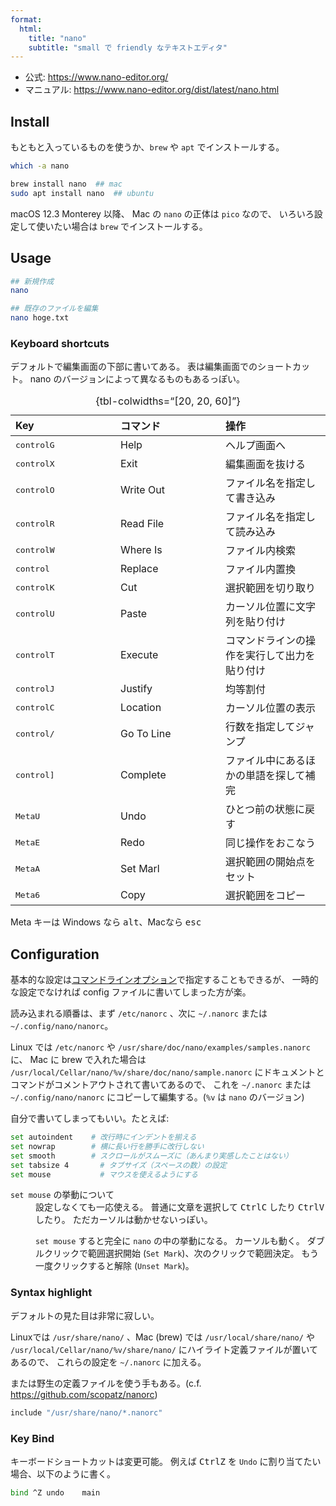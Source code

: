 ```yaml
---
format:
  html:
    title: "nano"
    subtitle: "small で friendly なテキストエディタ"
---
```


- 公式: <https://www.nano-editor.org/>
- マニュアル: <https://www.nano-editor.org/dist/latest/nano.html>


## Install

もともと入っているものを使うか、`brew` や `apt` でインストールする。

```sh
which -a nano

brew install nano  ## mac
sudo apt install nano  ## ubuntu
```

macOS 12.3 Monterey 以降、
Mac の `nano` の正体は `pico` なので、
いろいろ設定して使いたい場合は `brew` でインストールする。


## Usage

```sh
## 新規作成
nano

## 既存のファイルを編集
nano hoge.txt
```

### Keyboard shortcuts

デフォルトで編集画面の下部に書いてある。
表は編集画面でのショートカット。
nano のバージョンによって異なるものもあるっぽい。

|Key|コマンド|操作|
|:---|:---|:---|
|<kbd>control</kbd><kbd>G</kbd>|Help|ヘルプ画面へ|
|<kbd>control</kbd><kbd>X</kbd>|Exit|編集画面を抜ける|
|<kbd>control</kbd><kbd>O</kbd>|Write Out|ファイル名を指定して書き込み|
|<kbd>control</kbd><kbd>R</kbd>|Read File|ファイル名を指定して読み込み|
|<kbd>control</kbd><kbd>W</kbd>|Where Is|ファイル内検索|
|<kbd>control</kbd><kbd>\ </kbd>|Replace|ファイル内置換|
|<kbd>control</kbd><kbd>K</kbd>|Cut|選択範囲を切り取り|
|<kbd>control</kbd><kbd>U</kbd>|Paste|カーソル位置に文字列を貼り付け|
|<kbd>control</kbd><kbd>T</kbd>|Execute|コマンドラインの操作を実行して出力を貼り付け|
|<kbd>control</kbd><kbd>J</kbd>|Justify|均等割付|
|<kbd>control</kbd><kbd>C</kbd>|Location|カーソル位置の表示|
|<kbd>control</kbd><kbd>/</kbd>|Go To Line|行数を指定してジャンプ|
|<kbd>control</kbd><kbd>]</kbd>|Complete|ファイル中にあるほかの単語を探して補完|
|<kbd>Meta</kbd><kbd>U</kbd>|Undo|ひとつ前の状態に戻す|
|<kbd>Meta</kbd><kbd>E</kbd>|Redo|同じ操作をおこなう|
|<kbd>Meta</kbd><kbd>A</kbd>|Set Marl|選択範囲の開始点をセット|
|<kbd>Meta</kbd><kbd>6</kbd>|Copy|選択範囲をコピー|
: {tbl-colwidths="[20, 20, 60]"}

Meta キーは Windows なら <kbd>alt</kbd>、Macなら <kbd>esc</kbd>


## Configuration

基本的な設定は[コマンドラインオプション][cmd]で指定することもできるが、
一時的な設定でなければ config ファイルに書いてしまった方が楽。

[cmd]: https://www.nano-editor.org/dist/latest/nano.html#Nanorc-Files:~:text=6%20Command%2Dline%20Options

読み込まれる順番は、まず `/etc/nanorc` 、次に `~/.nanorc` または `~/.config/nano/nanorc`。

Linux では `/etc/nanorc` や `/usr/share/doc/nano/examples/samples.nanorc` に、
Mac に brew で入れた場合は `/usr/local/Cellar/nano/%v/share/doc/nano/sample.nanorc`
にドキュメントとコマンドがコメントアウトされて書いてあるので、
これを `~/.nanorc` または `~/.config/nano/nanorc` にコピーして編集する。(`%v` は `nano` のバージョン)

自分で書いてしまってもいい。たとえば:

```.sh
set autoindent    # 改行時にインデントを揃える
set nowrap	      # 横に長い行を勝手に改行しない
set smooth	      # スクロールがスムーズに（あんまり実感したことはない）
set tabsize 4	    # タブサイズ（スペースの数）の設定
set mouse	        # マウスを使えるようにする
```

`set mouse` の挙動について
:	設定しなくても一応使える。
  普通に文章を選択して <kbd>Ctrl</kbd><kbd>C</kbd> したり
  <kbd>Ctrl</kbd><kbd>V</kbd> したり。
  ただカーソルは動かせないっぽい。

:	`set mouse` すると完全に `nano` の中の挙動になる。
  カーソルも動く。
  ダブルクリックで範囲選択開始 (`Set Mark`)、次のクリックで範囲決定。
  もう一度クリックすると解除 (`Unset Mark`)。

### Syntax highlight

デフォルトの見た目は非常に寂しい。

Linuxでは `/usr/share/nano/` 、Mac (brew) では `/usr/local/share/nano/` や
`/usr/local/Cellar/nano/%v/share/nano/` にハイライト定義ファイルが置いてあるので、
これらの設定を `~/.nanorc` に加える。

または野生の定義ファイルを使う手もある。(c.f. <https://github.com/scopatz/nanorc>)

```.sh
include "/usr/share/nano/*.nanorc"
```

### Key Bind

キーボードショートカットは変更可能。
例えば <kbd>Ctrl</kbd><kbd>Z</kbd> を `Undo` に割り当てたい場合、以下のように書く。

```.sh
bind ^Z undo	main
```
